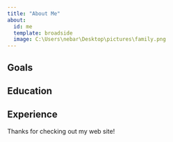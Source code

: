 ```yaml
---
title: "About Me"
about:
  id: me
  template: broadside
  image: C:\Users\nebar\Desktop\pictures\family.png
---
```


:::{#me}

## Goals

## Education

## Experience

:::

Thanks for checking out my web site!
